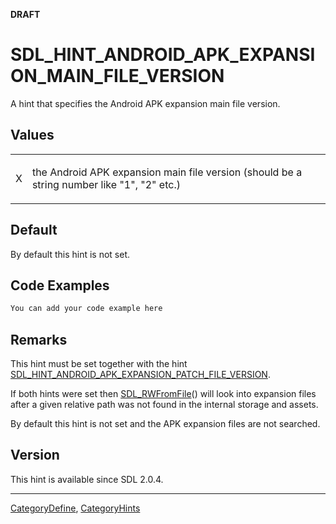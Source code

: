 <span color="red">'''DRAFT'''</span>

<!-- #*^*^*^*^*See http://wiki.libsdl.org/moin.cgi/SGEnumerations for details on editing this page*^*^*^*^* -->


= SDL_HINT_ANDROID_APK_EXPANSION_MAIN_FILE_VERSION =
A hint that specifies the Android APK expansion main file version.




== Values ==
{|
|X
|the Android APK expansion main file version (should be a string number like "1", "2" etc.)
|}


== Default ==
By default this hint is not set.


== Code Examples ==
<syntaxhighlight lang='c++'>
You can add your code example here
</syntaxhighlight>

<!-- #Leave this section as-is unless you have a code example to put in.  In that case, replace You can add your code example here with your code example following the Style Guide instructions.  Leave the rest of the markup alone and delete this comment. -->


== Remarks ==
This hint must be set together with the hint [[SDL_HINT_ANDROID_APK_EXPANSION_PATCH_FILE_VERSION]].

If both hints were set then [[SDL_RWFromFile]]() will look into expansion files after a given relative path was not found in the internal storage and assets.

By default this hint is not set and the APK expansion files are not searched.


== Version ==
This hint is available since SDL 2.0.4.

----
[[CategoryDefine]], [[CategoryHints]]
<!-- #See the Style Guide for instructions on editing the footer. -->
